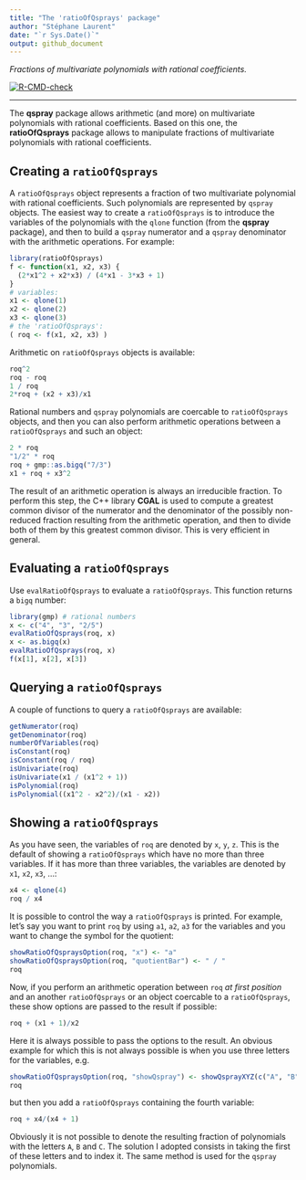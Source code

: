 ```yaml
---
title: "The 'ratioOfQsprays' package"
author: "Stéphane Laurent"
date: "`r Sys.Date()`"
output: github_document
---
```


*Fractions of multivariate polynomials with rational coefficients.*

<!-- badges: start -->
[![R-CMD-check](https://github.com/stla/ratioOfQsprays/actions/workflows/R-CMD-check.yaml/badge.svg)](https://github.com/stla/ratioOfQsprays/actions/workflows/R-CMD-check.yaml)
<!-- badges: end -->

___

The **qspray** package allows arithmetic (and more) on multivariate polynomials 
with rational coefficients. Based on this one, the **ratioOfQsprays** package 
allows to manipulate fractions of multivariate polynomials with rational 
coefficients.


## Creating a `ratioOfQsprays` 

A `ratioOfQsprays` object represents a fraction of two multivariate 
polynomial with rational coefficients. Such polynomials are represented by 
`qspray` objects. The easiest way to create a `ratioOfQsprays` is to introduce 
the variables of the polynomials with the `qlone` function (from the **qspray** 
package), and then to build a `qspray` numerator and a `qspray` denominator 
with the arithmetic operations. 
For example:

```r
library(ratioOfQsprays)
f <- function(x1, x2, x3) {
  (2*x1^2 + x2*x3) / (4*x1 - 3*x3 + 1)
}
# variables:
x1 <- qlone(1)
x2 <- qlone(2)
x3 <- qlone(3)
# the 'ratioOfQsprays':
( roq <- f(x1, x2, x3) )
```

Arithmetic on `ratioOfQsprays` objects is available:

```r
roq^2
roq - roq
1 / roq
2*roq + (x2 + x3)/x1
```

Rational numbers and `qspray` polynomials are coercable to 
`ratioOfQsprays` objects, and then you can also perform arithmetic operations 
between a `ratioOfQsprays` and such an object:

```r
2 * roq
"1/2" * roq
roq + gmp::as.bigq("7/3") 
x1 + roq + x3^2
```

The result of an arithmetic operation is always an irreducible fraction. 
To perform this step, the C++ library **CGAL** is used to compute a greatest 
common divisor of the numerator and the denominator of the possibly non-reduced 
fraction resulting from the arithmetic operation, and then to divide both of 
them by this greatest common divisor. This is very efficient in general.


## Evaluating a `ratioOfQsprays` 

Use `evalRatioOfQsprays` to evaluate a `ratioOfQsprays`. This function returns 
a `bigq` number:

```r
library(gmp) # rational numbers
x <- c("4", "3", "2/5")
evalRatioOfQsprays(roq, x)
x <- as.bigq(x)
evalRatioOfQsprays(roq, x)
f(x[1], x[2], x[3])
```


## Querying a `ratioOfQsprays` 

A couple of functions to query a `ratioOfQsprays` are available:

```r
getNumerator(roq)
getDenominator(roq)
numberOfVariables(roq)
isConstant(roq)
isConstant(roq / roq)
isUnivariate(roq)
isUnivariate(x1 / (x1^2 + 1))
isPolynomial(roq)
isPolynomial((x1^2 - x2^2)/(x1 - x2))
```


## Showing a `ratioOfQsprays` 

As you have seen, the variables of `roq` are denoted by `x`, `y`, `z`. This is 
the default of showing a `ratioOfQsprays` which have no more than three 
variables. If it has more than three variables, the variables are denoted by 
`x1`, `x2`, `x3`, ...:

```r
x4 <- qlone(4)
roq / x4
```

It is possible to control the way a `ratioOfQsprays` is printed. For example, 
let's say you want to print `roq` by using `a1`, `a2`, `a3` for the variables 
and you want to change the symbol for the quotient:

```r
showRatioOfQspraysOption(roq, "x") <- "a"
showRatioOfQspraysOption(roq, "quotientBar") <- " / " 
roq
```

Now, if you perform an arithmetic operation between `roq` *at first position* 
and an another `ratioOfQsprays` or an object coercable to a `ratioOfQsprays`, 
these show options are passed to the result if possible:

```r
roq + (x1 + 1)/x2
```

Here it is always possible to pass the options to the result. An obvious 
example for which this is not always possible is when you use three letters 
for the variables, e.g.

```r
showRatioOfQspraysOption(roq, "showQspray") <- showQsprayXYZ(c("A", "B", "C"))
roq
```

but then you add a `ratioOfQsprays` containing the fourth variable:

```r
roq + x4/(x4 + 1)
```

Obviously it is not possible to denote the resulting fraction of polynomials 
with the letters `A`, `B` and `C`. The solution I adopted consists in 
taking the first of these letters and to index it. The same method is used 
for the `qspray` polynomials.
